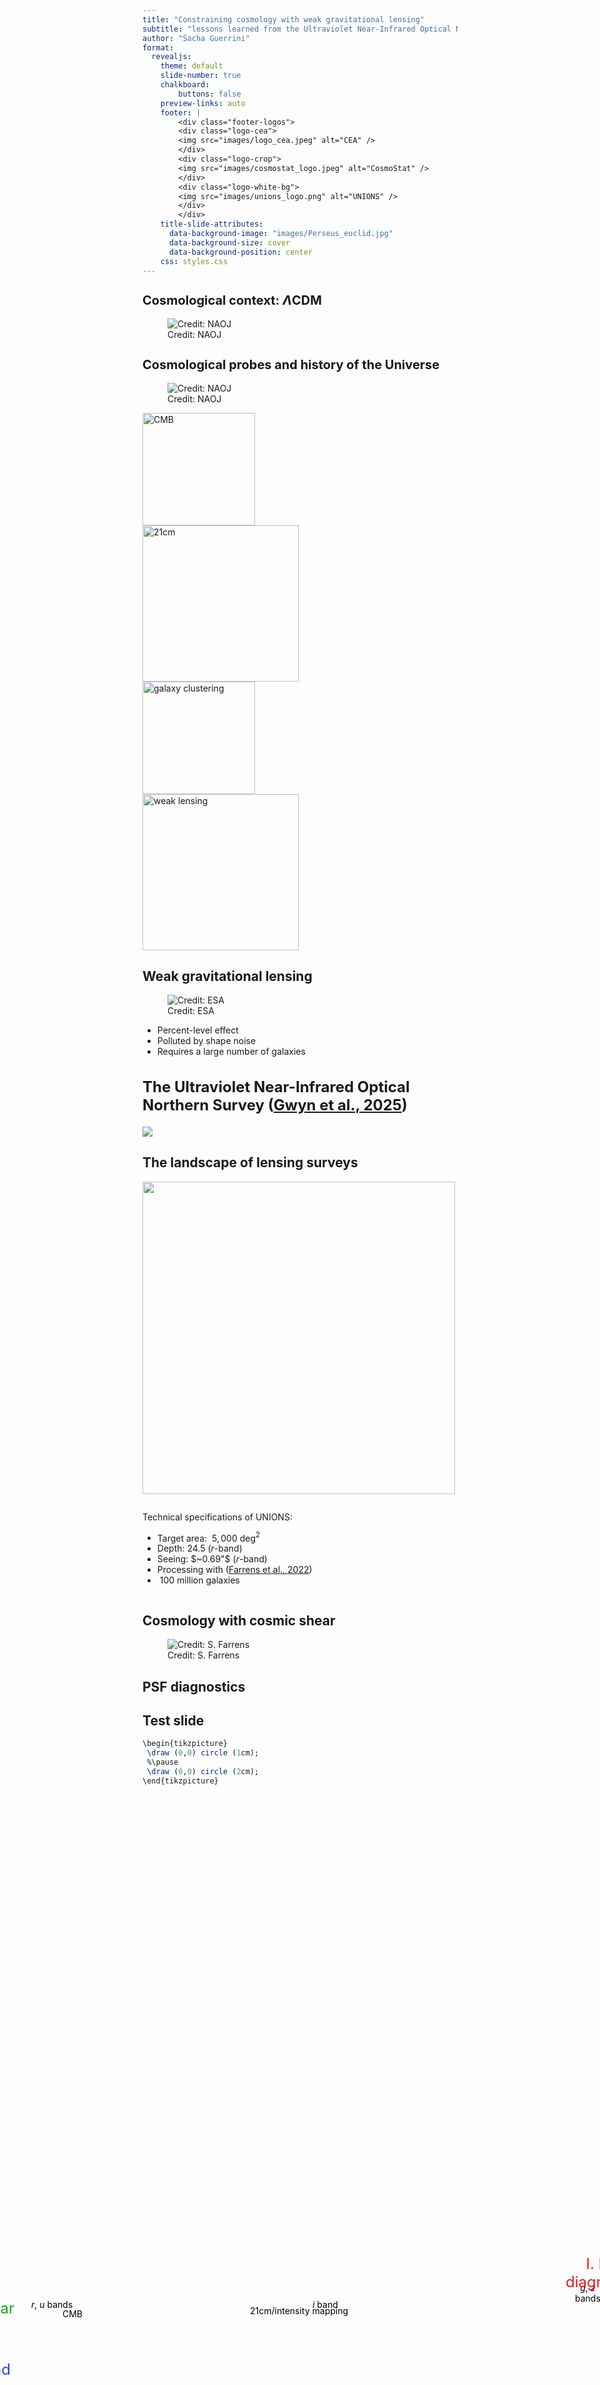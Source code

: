 ```yaml
---
title: "Constraining cosmology with weak gravitational lensing"
subtitle: "lessons learned from the Ultraviolet Near-Infrared Optical Northern Survey (UNIONS)"
author: "Sacha Guerrini"
format:
  revealjs: 
    theme: default
    slide-number: true
    chalkboard:
        buttons: false
    preview-links: auto
    footer: |
        <div class="footer-logos">
        <div class="logo-cea">
        <img src="images/logo_cea.jpeg" alt="CEA" />
        </div>
        <div class="logo-crop">
        <img src="images/cosmostat_logo.jpeg" alt="CosmoStat" />
        </div>
        <div class="logo-white-bg">
        <img src="images/unions_logo.png" alt="UNIONS" />
        </div>
        </div>
    title-slide-attributes:
      data-background-image: "images/Perseus_euclid.jpg"
      data-background-size: cover
      data-background-position: center
    css: styles.css
---
```


## Cosmological context: $\Lambda$CDM{style="font-size: 20px;"}

![Credit: NAOJ](images/cosmology.jpg)


\begin{align}
\left.
\begin{array}{cc}
H_0 & \text{Expansion rate}\\ 
\Omega_m & \text{Matter density}\\ 
\Omega_b & \text{Baryon density}\\ 
\sigma_8 & \text{Clumpiness}\\ 
w & \text{EoS of dark energy}
\end{array}
\right\} \text{Constrained using Bayesian inference}
\end{align}


## Cosmological probes and history of the Universe{style="font-size: 20px;"}

![Credit: NAOJ](images/cosmology.jpg)

<div class="fragment">
<div class="box-cmb"></div>
<div class="green-contour">
 <img src="images/cmb.jpg" alt="CMB" width="180px">
 <div style="
    text-align: center;
    margin-top: 5px;
    color: black;
    position: absolute;
    bottom: 235px;
    left: 100px
 ">CMB</div>
</div>
</div>

<div class="fragment">
<div class="box-reionization"></div>
<div class="yellow-contour">
 <img src="images/radio.jpeg" alt="21cm" width="250px" />
 <div style="
    text-align: center;
    margin-top: 5px;
    color: black;
    position: absolute;
    bottom: 240px;
    left: 400px
 ">21cm/intensity mapping</div>
</div>
</div>

<div class="fragment">
<div class="box-lss"></div> 
 <div class="gc-contour">
 <img src="images/gc.jpeg" alt="galaxy clustering" width="180px" />
 <div style="
    text-align: center;
    margin-top: 5px;
    color: black;
    position: absolute;
    bottom: 350px;
    left: 1100px
 ">Galaxy clustering</div>
 </div>
</div>

<div class="fragment">
<div class="wl-contour">
 <img src="images/wl.jpg" alt="weak lensing" width="250px" />
 <div style="
    text-align: center;
    margin-top: 5px;
    color: black;
    position: absolute;
    bottom: 150px;
    left: 1060px
 ">Weak lensing</div>
 </div>
</div>


## {background-video="images/grav_lensing.mp4"}

<div style="
    text-align: center;
    margin-top: 5px;
    color: white;
    position: absolute;
    bottom: 50px;
    left: -200px
">
Credit: RAS
</div>

## Weak gravitational lensing

![Credit: ESA](images/weak_lensing.png)

- Percent-level effect
- Polluted by shape noise
- Requires a large number of galaxies

## The Ultraviolet Near-Infrared Optical Northern Survey ([Gwyn et al., 2025](https://arxiv.org/abs/2503.13783)){style="font-size: 24px;"}

![](images/unions.jpg)

<div style="
   text-align: center;
   margin-top: 5px;
   color: black;
   position: absolute;
   bottom: 250px;
   left: 50px;
">$r$, $u$ bands</div>

<div style="
   text-align: center;
   margin-top: 5px;
   color: black;
   position: absolute;
   bottom: 250px;
   left: 500px;
">$i$ band</div>

<div style="
   text-align: center;
   margin-top: 5px;
   color: black;
   position: absolute;
   bottom: 260px;
   left: 920px;
">$g$, $z$ bands</div>

## The landscape of lensing surveys

![](images/landscape_lensing.png){.absolute right=-200 bottom=100 height=500}

:::: {.columns}

::: {.column width="50%"}
Technical specifications of UNIONS:

- Target area: $~ 5,000$ deg$^2$
- Depth: 24.5 ($r$-band)
- Seeing: $~0.69"$ ($r$-band)
- Processing with \texttt{ShapePipe} ([Farrens et al., 2022](https://arxiv.org/abs/2206.14689))
- $~100$ million galaxies
:::

::::

## Cosmology with cosmic shear

![Credit: S. Farrens](images/cosmic_shear_pipeline.png)

::: {.fragment}
<div class="first-part"></div>
<div style="
   text-align: center;
   margin-top: 5px;
   color: rgb(240, 20, 20);
   font-size: 24px;
   position: absolute;
   bottom: 280px;
   left: 870px;
   width: 200px;
">I\. PSF diagnostics</div>
:::

::: {.fragment}
<div class="second-part"></div>
<div style="
   text-align: center;
   margin-top: 5px;
   color: rgb(14, 170, 14);
   font-size: 24px;
   position: absolute;
   bottom: 180px;
   left: -168px;
   width: 200px;
">II\. Cosmic shear with 2pt-statistics</div>
:::

::: {.fragment}
<div style="
   text-align: center;
   margin-top: 5px;
   color: rgb(38, 65, 238);
   font-size: 24px;
   position: absolute;
   bottom: 140px;
   left: -168px;
   width: 200px;
">III\. And beyond</div>
:::

## PSF diagnostics

<div style="
position: absolute;
left: 50%;
top: 20%;
transform: translate(-50%, -50%);
text-align: center;
">
\begin{align}
   e = \epsilon^\mathrm{s} + (1 + m)\gamma^\mathrm{true} + c
\end{align}
</div>

## Test slide

<div style="
width:200px
">
```r
\begin{tikzpicture}
 \draw (0,0) circle (1cm);
 %\pause
 \draw (0,0) circle (2cm);
\end{tikzpicture}
```
</div>
